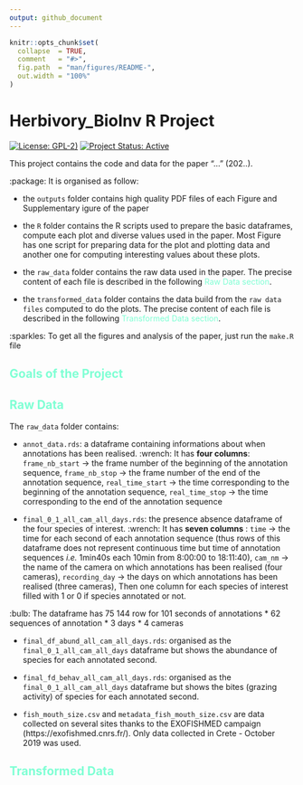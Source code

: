 ```yaml
---
output: github_document
---
```


```r
knitr::opts_chunk$set(
  collapse  = TRUE,
  comment   = "#>",
  fig.path  = "man/figures/README-",
  out.width = "100%"
)
```

# Herbivory_BioInv R Project

<!-- badges: start -->
[![License: GPL-2)](https://img.shields.io/badge/License-GPL%202-blue.svg)](https://choosealicense.com/licenses/gpl-2.0/)
[![Project Status: Active](https://www.repostatus.org/badges/latest/active.svg)](https://www.repostatus.org/#active)
<!-- badges: end -->



This project contains the code and data for the paper "..." (202..).


:package: It is organised as follow:

* the `outputs` folder contains high quality PDF files of each Figure and Supplementary igure of the paper

* the `R` folder contains the R scripts used to prepare the basic dataframes, compute each plot and diverse values used in the paper. Most Figure has one script for preparing data for the plot and plotting data and another one for computing interesting values about these plots.

* the `raw_data` folder contains the raw data used in the paper. The precise content of each file is described in the following <span style="color: aquamarine;">Raw Data section</span>.

* the `transformed_data` folder contains the data build from the `raw data files` computed to do the plots. The precise content of each file is described in the following <span style="color: aquamarine;">Transformed Data section</span>.

:sparkles: To get all the figures and analysis of the paper, just run the `make.R` file


## <span style="color: aquamarine;">Goals of the Project</span>



## <span style="color: aquamarine;">Raw Data</span>


The `raw_data` folder contains:

* `annot_data.rds`: a dataframe containing informations about when annotations 
has been realised. 
:wrench: It has **four columns**: `frame_nb_start` ->  the frame number of the beginning of the annotation sequence,
`frame_nb_stop` -> the frame number of the end of the annotation sequence,
`real_time_start` -> the time corresponding to the beginning of the annotation sequence,
`real_time_stop` -> the time corresponding to the end of the annotation sequence

* `final_0_1_all_cam_all_days.rds`: the presence absence dataframe of the four species of interest.
:wrench: It has **seven columns** : `time` -> the time for each second of each annotation sequence (thus rows of this dataframe does not represent continuous time but time of annotation sequences *i.e.* 1min40s each 10min from 8:00:00 to 18:11:40), 
`cam_nm` -> the name of the camera on which annotations has been realised (four cameras), 
`recording_day` -> the days on which annotations has been realised (three cameras),
Then one column for each species of interest filled with 1 or 0 if species annotated or not.

:bulb: The dataframe has 75 144 row for 101 seconds of annotations * 62 sequences of annotation * 3 days * 4 cameras

* `final_df_abund_all_cam_all_days.rds`: organised as the `final_0_1_all_cam_all_days` dataframe but shows the abundance of species for each annotated second.

* `final_fd_behav_all_cam_all_days.rds`: organised as the `final_0_1_all_cam_all_days` dataframe but shows the bites (grazing activity) of species for each annotated second.

* `fish_mouth_size.csv` and `metadata_fish_mouth_size.csv` are data collected on several sites thanks to the EXOFISHMED campaign (https://exofishmed.cnrs.fr/). Only data collected in Crete - October 2019 was used.


## <span style="color: aquamarine;">Transformed Data</span>




